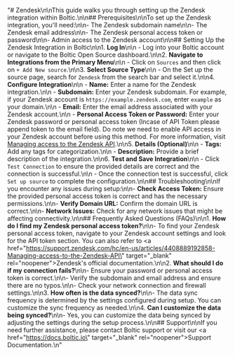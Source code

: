 "# Zendesk\n\nThis guide walks you through setting up the Zendesk integration within Boltic.\n\n## Prerequisites\n\nTo set up the Zendesk integration, you'll need:\n\n-   The Zendesk subdomain name\n\n-   The Zendesk email address\n\n-   The Zendesk personal access token or password\n\n-   Admin access to the Zendesk account\n\n## Setting Up the Zendesk Integration in Boltic\n\n1.  **Log In**\n\n    -   Log into your Boltic account or navigate to the Boltic Open Source dashboard.\n\n2.  **Navigate to Integrations from the Primary Menu**\n\n    -   Click on `Sources` and then click on `+ Add New source`.\n\n3.  **Select Source Type**\n\n    -   On the Set up the source page, search for `Zendesk` from the search bar and select it.\n\n4.  **Configure Integration**\n\n    -   **Name:** Enter a name for the Zendesk integration.\n\n    -   **Subdomain:** Enter your Zendesk subdomain. For example, if your Zendesk account is `https://example.zendesk.com`, enter `example` as your domain.\n\n    -   **Email:** Enter the email address associated with your Zendesk account.\n\n    -   **Personal Access Token or Password:** Enter your Zendesk password or personal access token (Incase of API Token please append token to the email field). Do note we need to enable API access in your Zendesk account before using this method. For more information, visit [Managing access to the Zendesk API](https://support.zendesk.com/hc/en-us/articles/4408889192858-Managing-access-to-the-Zendesk-API).\n\n5.  **Details (Optional)**\n\n    -   **Tags:** Add any tags for categorization.\n\n    -   **Description:** Provide a brief description of the integration.\n\n6.  **Test and Save Integration**\n\n    -   Click `Test Connection` to ensure the provided details are correct and the connection is successful.\n\n    -   Once the connection test is successful, click `Set up source` to complete the configuration.\n\n## Troubleshooting\n\nIf you encounter any issues during setup:\n\n-   **Check Access Token:** Ensure the provided personal access token is correct and has the necessary permissions.\n\n-   **Verify Domain URL:** Confirm the domain URL is correct.\n\n-   **Network Issues:** Check for any network issues that might be affecting connectivity.\n\n## Frequently Asked Questions (FAQs)\n\n1.  **How do I find my Zendesk personal access token?**\n\n-   To find your Zendesk personal access token, navigate to your Zendesk account settings and look for the API token section. You can also refer to <a href=\"https://support.zendesk.com/hc/en-us/articles/4408889192858-Managing-access-to-the-Zendesk-API\"  target=\"_blank\" rel=\"noopener\"><span>Zendesk's official documentation</span></a>.\n\n2.  **What should I do if my connection fails?**\n\n-   Ensure your password or personal access token is correct.\n\n-   Verify the subdomain and email address and ensure there are no typos.\n\n-   Check your network connection and firewall settings.\n\n3.  **How often is the data synced?**\n\n-   The data sync frequency is determined by the settings configured during setup. You can customize the sync frequency as needed.\n\n4.  **Can I customize the data being synced?**\n\n-   Yes, you can customize the data being synced by adjusting the settings during the setup process.\n\n## Support\n\nIf you need further assistance, please contact Boltic support or visit our <a href=\"https://docs.boltic.io\" target=\"_blank\" rel=\"noopener\"><span>Support Documentation</span></a>.\n"